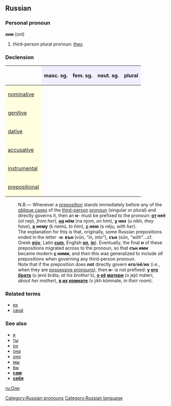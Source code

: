 ==Russian==
[[Category:Russian pronouns]]
===Personal pronoun===
'''они''' (oní)

# third-person plural pronoun: [[they]].

===Declension===
{| border="1" cellpadding="4" cellspacing="0"
!
! style="background-color: #EFEFFF" align="center"|masc. sg.
! style="background-color: #EFEFFF" align="center"|fem. sg.
! style="background-color: #EFEFFF" align="center"|neut. sg.
! style="background-color: #EFEFFF" align="center"|plural
|-
! style="background-color: #FFFFE0" align="left"|[[nominative case|nominative]]
| align="center"|{{Unicode|он}}
| align="center"|{{Unicode|она́}}
| align="center"|{{Unicode|оно́}}
| align="center"|{{Unicode|они́}}
|-
! style="background-color: #FFFFE0" align="left"|[[genitive case|genitive]]
| align="center"|{{Unicode|его́}}
| align="center"|{{Unicode|её}}
| align="center"|{{Unicode|его́}}
| align="center"|{{Unicode|их}}
|-
! style="background-color: #FFFFE0" align="left"|[[dative case|dative]]
| align="center"|{{Unicode|ему́}}
| align="center"|{{Unicode|ей}}
| align="center"|{{Unicode|ему́}}
| align="center"|{{Unicode|им}}
|-
! style="background-color: #FFFFE0" align="left"|[[accusative case|accusative]]
| align="center"|{{Unicode|его́}}
| align="center"|{{Unicode|её}}
| align="center"|{{Unicode|его́}}
| align="center"|{{Unicode|их}}
|-
! style="background-color: #FFFFE0" align="left"|[[instrumental case|instrumental]]
| align="center"|{{Unicode|им}}
| align="center"|{{Unicode|е́ю / ей}}
| align="center"|{{Unicode|им}}
| align="center"|{{Unicode|и́ми}}
|-
! style="background-color: #FFFFE0" align="left"|[[prepositional case|prepositional]]
| align="center"|{{Unicode|о нём}}
| align="center"|{{Unicode|о не́й}}
| align="center"|{{Unicode|о нём}}
| align="center"|{{Unicode|о ни́х}}
|}


:N.B.— Whenever a [[preposition]] stands immediately before any of the [[oblique case]]s of the [[third-person]] [[pronoun]] (singular or plural) and directly governs it, then an '''н'''- must be prefixed to the pronoun: '''[[от]] неё''' (ot nejó, ''from her''), '''[[на]] нём''' (na njom, ''on him''), '''[[у]] них''' (u nikh, ''they have''), '''[[к]] нему''' (k nemú, ''to him''), '''[[с]] нею''' (s néju, ''with her'').
:The explanation for this is that, originally, some Russian prepositions ended in the letter -'''н''': '''вън''' (vŭn, ''“in, into”''), '''сън''' (sŭn, ''“with”''...cf. Greek '''[[σύν]]''', Latin '''[[cum]]''', English '''[[on]]''', '''[[in]]'''). Eventually, the final '''н''' of these prepositions migrated across to the pronoun, so that '''сън ими''' became modern '''[[с]] ними''', and then this was generalized to include ''all'' prepositions when governing any third-person pronoun.
:Note that if the preposition does '''not''' directly govern '''его'''/'''её'''/'''их''' (i.e., when they are [[possessive pronoun]]s), then '''н'''- is not prefixed: '''[[у]] [[его]] [[брат|брата]]''' (u jevó bráta, ''at his brother’s''), '''[[о]] [[её]] [[мать|матери]]''' (o jejó máteri, ''about her mother''), '''[[в]] [[их]] [[комната|комнате]]''' (v jikh kómnate, ''in their room'').

===Related terms===
*[[их]]
*[[свой]]

===See also===
*[[я]]
*[[ты]]
*[[он]]
*[[она]]
*[[оно]]
*[[мы]]
*[[вы]]
*'''[[сам]]'''
*'''[[себя]]'''

[[Category:Russian language]]
[[ru:Они]]